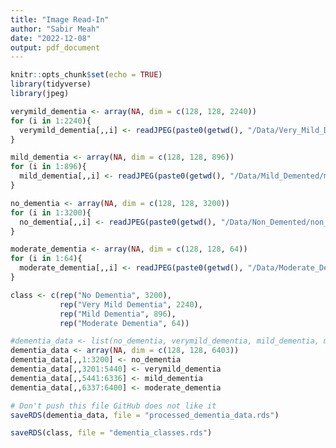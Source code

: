 ```yaml
---
title: "Image Read-In"
author: "Sabir Meah"
date: "2022-12-08"
output: pdf_document
---
```


```r
knitr::opts_chunk$set(echo = TRUE)
library(tidyverse)
library(jpeg)
```

```r
verymild_dementia <- array(NA, dim = c(128, 128, 2240))
for (i in 1:2240){
  verymild_dementia[,,i] <- readJPEG(paste0(getwd(), "/Data/Very_Mild_Demented/verymild_", i, ".jpg"))
}
```

```r
mild_dementia <- array(NA, dim = c(128, 128, 896))
for (i in 1:896){
  mild_dementia[,,i] <- readJPEG(paste0(getwd(), "/Data/Mild_Demented/mild_", i, ".jpg"))
}
```

```r
no_dementia <- array(NA, dim = c(128, 128, 3200))
for (i in 1:3200){
  no_dementia[,,i] <- readJPEG(paste0(getwd(), "/Data/Non_Demented/non_", i, ".jpg"))
}
```

```r
moderate_dementia <- array(NA, dim = c(128, 128, 64))
for (i in 1:64){
  moderate_dementia[,,i] <- readJPEG(paste0(getwd(), "/Data/Moderate_Demented/moderate_", i, ".jpg"))
}
```

```r
class <- c(rep("No Dementia", 3200), 
           rep("Very Mild Dementia", 2240),
           rep("Mild Dementia", 896),
           rep("Moderate Dementia", 64))
```

```r
#dementia_data <- list(no_dementia, verymild_dementia, mild_dementia, moderate_dementia)
dementia_data <- array(NA, dim = c(128, 128, 6403))
dementia_data[,,1:3200] <- no_dementia
dementia_data[,,3201:5440] <- verymild_dementia
dementia_data[,,5441:6336] <- mild_dementia
dementia_data[,,6337:6400] <- moderate_dementia
```

```r
# Don't push this file GitHub does not like it
saveRDS(dementia_data, file = "processed_dementia_data.rds")
```

```r
saveRDS(class, file = "dementia_classes.rds")
```

